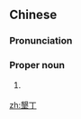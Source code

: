 {{also|垦丁}}
==Chinese==
{{zh-forms|s=垦丁}}

===Pronunciation===
{{zh-pron
|m=Kěndīng
|c=han2 ding1
|h=pfs=ns:Khién-tên/n:Khén-tên/s:Khún-tên
|mn=Khún-teng
|cat=pn
}}

===Proper noun===
{{zh-proper noun}}

# {{w|Kenting}} {{gloss|a national park in Pingtung, [[Taiwan]]}}

{{zh-cat|Taiwan}}

[[zh:墾丁]]
